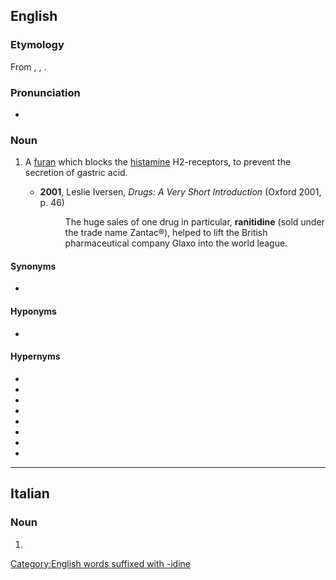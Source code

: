 ==English==
{{wikipedia}}

===Etymology===
From {{m|en|furan}}, {{m|en|nitro-}}, {{m|en|-idine}}.

===Pronunciation===
* {{IPA|en|/ɹəˈnɪtɪdiːn/}}

===Noun===
{{en-noun|-}}

# {{lb|en|pharmacology}} A [[furan]] which blocks the [[histamine]] H2-receptors, to prevent the secretion of gastric acid.
#* '''2001''', Leslie Iversen, ''Drugs: A Very Short Introduction'' (Oxford 2001, p. 46)
#*: The huge sales of one drug in particular, '''ranitidine''' (sold under the trade name Zantac®), helped to lift the British pharmaceutical company Glaxo into the world league.

====Synonyms====
* {{l|en|zantac}} {{gloss|genericized trademark}} {{q|informal}}

====Hyponyms====
* {{l|en|Zantac}} {{gloss|trademark of the first to market brand}}

====Hypernyms====
{{top3}}
* {{l|en|antacid}}
* {{l|en|antihistamine}}
* {{l|en|histamine antagonist}}
* {{l|en|histamine blocker}}
* {{l|en|histamine H2 antagonist|histamine H<sub>2</sub> antagonist}}
* {{l|en|histamine H2 blocker|histamine H<sub>2</sub> blocker}}
* {{l|en|H2 antagonist|H<sub>2</sub> antagonist}}
* {{l|en|H2 blocker|H<sub>2</sub> blocker}}
{{bottom}}

[[Category:English words suffixed with -idine]]

----

==Italian==

===Noun===
{{head|it|noun plural form|g=f}}

# {{plural of|it|ranitidina}}